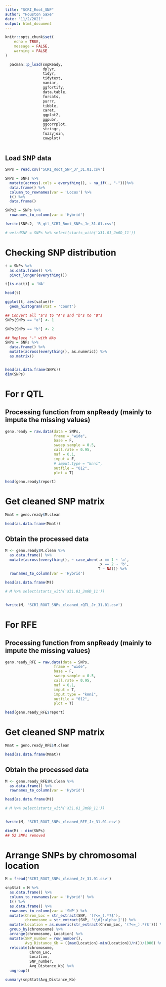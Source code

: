```yaml
---
title: "SCRI_Root_SNP"
author: "Houston Saxe"
date: "11/2/2021"
output: html_document
---
```


```r
knitr::opts_chunk$set(
	echo = TRUE,
	message = FALSE,
	warning = FALSE
)

  pacman::p_load(snpReady,
                 dplyr,
                 tidyr,
                 tidytext,
                 naniar,
                 ggfortify,
                 data.table,
                 forcats, 
                 purrr,
                 tibble, 
                 caret, 
                 ggplot2, 
                 ggpubr, 
                 ggcorrplot, 
                 stringr, 
                 fuzzyjoin, 
                 cowplot)
  
```



## Load SNP data
```r
SNPs = read.csv("SCRI_Root_SNP_Jr_31.01.csv")

SNPs = SNPs %>% 
  mutate(across(.cols = everything(), ~ na_if(., "-")))%>% 
  data.frame() %>%
  column_to_rownames(var = 'Locus') %>%
  t() %>% 
  data.frame()

SNPs2 = SNPs %>% 
  rownames_to_column(var = 'Hybrid')

fwrite(SNPs2, 'R_qtl_SCRI_Root_SNPs_Jr_31.01.csv')

# weirdSNP = SNPs %>% select(starts_with('X31.01_Jm6D_11'))
```

# Checking SNP distribution
```r
t = SNPs %>%
  as.data.frame() %>%
  pivot_longer(everything())

t[is.na(t)] = 'NA'

head(t)

ggplot(t, aes(value))+
  geom_histogram(stat = 'count')
```

```r
## Convert all "a"s to "A"s and "b"s to "B"s
SNPs[SNPs == "a"] <- 1

SNPs[SNPs == "b"] <- 2

## Replace "-" with NAs
SNPs = SNPs %>% 
  data.frame() %>% 
  mutate(across(everything(), as.numeric)) %>% 
  as.matrix()


head(as.data.frame(SNPs))
dim(SNPs)
```

# For r QTL
## Processing function from snpReady (mainly to impute the missing values)
```r
geno.ready = raw.data(data = SNPs,
                      frame = "wide", 
                      base = F, 
                      sweep.sample = 0.5,
                      call.rate = 0.95, 
                      maf = 0.1, 
                      imput = F,
                      # imput.type = "knni", 
                      outfile = "012", 
                      plot = T)

head(geno.ready$report)
```

# Get cleaned SNP matrix
```r
Mmat = geno.ready$M.clean

head(as.data.frame(Mmat))
```

## Obtain the processed data
```r
M <- geno.ready$M.clean %>%
  as.data.frame() %>%
  mutate(across(everything(), ~ case_when(.x == 1 ~ 'a',
                                          .x == 2 ~ 'b',
                                          T ~ NA))) %>% 
  rownames_to_column(var = 'Hybrid') 

head(as.data.frame(M))

# M %>% select(starts_with('X31.01_Jm6D_11'))
  

fwrite(M, 'SCRI_ROOT_SNPs_cleaned_rQTL_Jr_31.01.csv')
```

# For RFE
## Processing function from snpReady (mainly to impute the missing values)
```r
geno.ready_RFE = raw.data(data = SNPs,
                      frame = "wide", 
                      base = F, 
                      sweep.sample = 0.5,
                      call.rate = 0.95, 
                      maf = 0.1, 
                      imput = T,
                      imput.type = "knni",
                      outfile = "012", 
                      plot = T)

head(geno.ready_RFE$report)
```

# Get cleaned SNP matrix
```r
Mmat = geno.ready_RFE$M.clean

head(as.data.frame(Mmat))
```

## Obtain the processed data
```r
M <- geno.ready_RFE$M.clean %>%
  as.data.frame() %>%
  rownames_to_column(var = 'Hybrid') 

head(as.data.frame(M))

# M %>% select(starts_with('X31.01_Jm6D_11'))
  

fwrite(M, 'SCRI_ROOT_SNPs_cleaned_RFE_Jr_31.01.csv')
```

```r
dim(M) - dim(SNPs)
## 52 SNPs removed
```

# Arrange SNPs by chromosomal location
```r
M = fread('SCRI_ROOT_SNPs_cleaned_Jr_31.01.csv')

snpStat = M %>% 
  as.data.frame() %>% 
  column_to_rownames(var = 'Hybrid') %>% 
  t() %>% 
  as.data.frame() %>% 
  rownames_to_column(var = 'SNP') %>%
  mutate(Chrom_Loc = str_extract(SNP, '(?<=_).*?$'), 
         chromosome = str_extract(SNP, '\\d[:alpha:]')) %>%
  mutate(Location = as.numeric(str_extract(Chrom_Loc, '(?<=_).*?$'))) %>% 
  group_by(chromosome) %>% 
  arrange(chromosome, Location) %>% 
  mutate(SNP_number = row_number(),
         Avg_Distance_Kb = ((max(Location)-min(Location))/n())/1000) %>%
  relocate(chromosome, 
           Chrom_Loc,
           Location,
           SNP_number,
           Avg_Distance_Kb) %>% 
  ungroup()

summary(snpStat$Avg_Distance_Kb)
```
